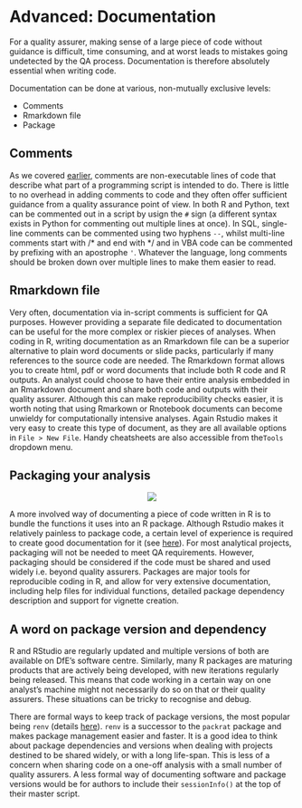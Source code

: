 # Advanced: Documentation{#documentation}

For a quality assurer, making sense of a large piece of code without guidance is difficult, time consuming, and at worst leads to mistakes going undetected by the QA process. Documentation is therefore absolutely essential when writing code.

:::: {.infoboxyellow .question data-latex="question"}
 
Documentation can be done at various, non-mutually exclusive levels: 

- Comments
- Rmarkdown file
- Package

::::

## Comments
As we covered [earlier](#fundamentals), comments are non-executable lines of code that describe what part of a programming script is intended to do. There is little to no overhead in adding comments to code and they often offer sufficient guidance from a quality assurance point of view. In both R and Python, text can be commented out in a script by usign the `#` sign  (a different syntax exists in Python for commenting out multiple lines at once). In SQL, single-line comments can be commented using two hyphens `--`, whilst multi-line comments start with /* and end with */ and in VBA code can be commented by prefixing with an apostrophe `'`.  Whatever the language, long comments should be broken down over multiple lines to make them easier to read.    

## Rmarkdown file
Very often, documentation via in-script comments is sufficient for QA purposes. However providing a separate file dedicated to documentation can be useful for the more complex or riskier pieces of analyses. When coding in R, writing documentation as an Rmarkdown file can be a superior alternative to plain word documents or slide packs, particularly if many references to the source code are needed. The Rmarkdown format allows you to create html, pdf or word documents that include both R code and R outputs. An analyst could choose to have their entire analysis embedded in an Rmarkdown document and share both code and outputs with their quality assurer. Although this can make reproducibility checks easier, it is worth noting that using Rmarkown or Rnotebook documents can become unwieldy for computationally intensive analyses. Again Rstudio makes it very easy to create this type of document, as they are all available options in `File > New File`. Handy cheatsheets are also accessible from the`Tools` dropdown menu. 

## Packaging your analysis

<center>

![](pictures/package.png)

</center>

A more involved way of documenting a piece of code written in R is to bundle the functions it uses into an R package. Although Rstudio makes it relatively painless to package code, a certain level of experience is required to create good documentation for it (see [here](http://r-pkgs.had.co.nz/)). For most analytical projects, packaging will not be needed to meet QA requirements. However, packaging should be considered if the code must be shared and used widely i.e. beyond quality assurers. Packages are major tools for reproducible coding in R, and allow for very extensive documentation, including help files for individual functions, detailed package dependency description and support for vignette creation.

## A word on package version and dependency
R and RStudio are regularly updated and multiple versions of both are available on DfE's software centre. Similarly, many R packages are maturing products that are actively being developed, with new iterations regularly being released. This means that code working in a certain way on one analyst's machine might not necessarily do so on that or their quality assurers. These situations can be tricky to recognise and debug.

There are formal ways to keep track of package versions, the most popular being `renv` (details [here](https://rstudio.github.io/renv/articles/renv.html)). `renv` is a successor to the `packrat` package and makes package management easier and faster. It is a good idea to think about package dependencies and versions when dealing with projects destined to be shared widely, or with a long life-span. This is less of a concern when sharing code on a one-off analysis with a small number of quality assurers. A less formal way of documenting software and package versions would be for authors to include their `sessionInfo()` at the top of their master script.




